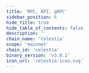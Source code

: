 ```yaml
---
title: 'RPC, API, gRPC'
sidebar_position: 6
hide_title: true
hide_table_of_contents: false
description: ''
chain_name: 'Celestia'
scope: 'mainnet'
chain_id: 'celestia'
binary_version: 'v3.8.2'
icon_url: 'celestia-icon.svg'
---
```



<PageTitle
  iconUrl="img/celestia-icon.svg"
  title="Celestia NODERS Public Endpoints"
  chainId="celestia"
  version="v3.8.2"
/>

<Endpoints
  api="https://celestia-api.noders.services"
  rpc="https://celestia-rpc.noders.services"
  grpc="celestia-grpc.noders.services:443"
  jsonRpc=""
/>